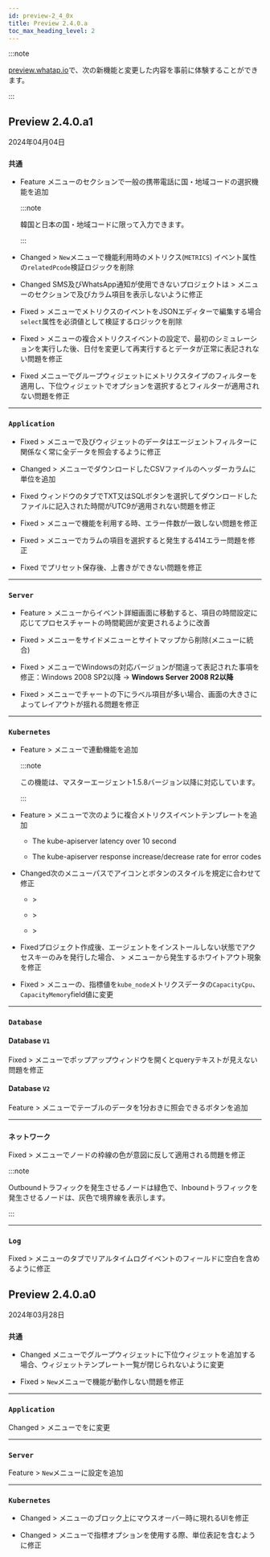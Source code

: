 ```yaml
---
id: preview-2_4_0x
title: Preview 2.4.0.a
toc_max_heading_level: 2
---
```


<head>
<meta name="robots" content="noindex, nofollow"/>
</head>

:::note

[preview.whatap.io](https://preview.whatap.io)で、次の新機能と変更した内容を事前に体験することができます。 

:::

## Preview 2.4.0.a1

2024年04月04日

<div class='indentTab'>

### `共通`

- <Status>Feature</Status> <Cmdname sid="MNU07360" className="uitext" />メニューの<Cmdname sid="account_user_phone" className="uitext" />セクションで一般の携帯電話に国・地域コードの選択機能を追加

  :::note

  韓国と日本の国・地域コードに限って入力できます。

  :::

- <Status>Changed</Status> <Cmdname sid="side_event" className="uitext" /> &gt; <Cmdname sid="side_eventSetting" className="uitext" /> <code class="newfunc">New</code>メニューで<Cmdname sid="BTN07761" className="uitext" />機能利用時のメトリクス(<code>METRICS</code>) イベント属性の<code>relatedPcode</code>検証ロジックを削除

- <Status>Changed</Status> SMS及びWhatsApp通知が使用できないプロジェクトは<Cmdname sid="side_event" className="uitext" /> &gt; <Cmdname sid="side_eventNoti" className="uitext" />メニューの<Cmdname sid="alert_receive_settings_by_member" className="uitext" />セクションで<Cmdname sid="sms_alert" className="uitext" />及び<Cmdname sid="TTL06620" className="uitext" />カラム項目を表示しないように修正

- <Status>Fixed</Status> <Cmdname sid="side_event" className="uitext" /> &gt; <Cmdname sid="side_eventSetting" className="uitext" />メニューでメトリクスのイベントをJSONエディターで編集する場合<code>select</code>属性を必須値として検証するロジックを削除

- <Status>Fixed</Status> <Cmdname sid="side_event" className="uitext" /> &gt; <Cmdname sid="side_eventSetting" className="uitext" />メニューの複合メトリクスイベントの設定で、最初のシミュレーションを実行した後、日付を変更して再実行するとデータが正常に表記されない問題を修正

- <Status>Fixed</Status> <Cmdname sid="side_flexboard" className="uitext" />メニューでグループウィジェットにメトリクスタイプのフィルターを適用し、下位ウィジェットで<Cmdname sid="apply_group_widget_filter" className="uitext" />オプションを選択するとフィルターが適用されない問題を修正

---

### `Application`

- <Status>Fixed</Status> <Cmdname sid="side_dashboard" className="uitext" /> &gt; <Cmdname sid="side_appDashboard" className="uitext" />メニューで<Cmdname sid="today_tps" className="uitext" />及び<Cmdname sid="today_user" className="uitext" />ウィジェットのデータはエージェントフィルターに関係なく常に全データを照会するように修正

- <Status>Changed</Status> <Cmdname sid="side_analysis" className="uitext" /> &gt; <Cmdname sid="side_perfTrend" className="uitext" />メニューでダウンロードしたCSVファイルのヘッダーカラムに単位を追加

- <Status>Fixed</Status> <Cmdname sid="TTL06209" className="uitext" />ウィンドウの<Cmdname sid="TTL06126" className="uitext" />タブで<UI>TXT</UI>又は<UI>SQL</UI>ボタンを選択してダウンロードしたファイルに記入された時間がUTC9が適用されない問題を修正

- <Status>Fixed</Status> <Cmdname sid="side_statistics" className="uitext" /> &gt; <Cmdname sid="side_statError" className="uitext" />メニューで<Cmdname sid="TTL07712" className="uitext" />機能を利用する時、エラー件数が一致しない問題を修正

- <Status>Fixed</Status> <Cmdname sid="side_statistics" className="uitext" /> &gt; <Cmdname sid="side_statSql" className="uitext" />メニューで<Cmdname sid="TTL07712" className="uitext" />カラムの項目を選択すると発生する414エラー問題を修正

- <Status>Fixed</Status> <Cmdname sid="side_appDashboard" className="uitext" />でプリセット保存後、上書きができない問題を修正

---

### `Server`

- <Status>Feature</Status> <Cmdname sid="side_event" className="uitext" /> &gt; <Cmdname sid="side_eventHistory" className="uitext" />メニューからイベント詳細画面に移動すると、<Cmdname sid="before_after_event" className="uitext" />項目の時間設定に応じてプロセスチャートの時間範囲が変更されるように改善

- <Status>Fixed</Status> <Cmdname sid="side_serverSetting" className="uitext" /> &gt; <Cmdname sid="side_serverConfiguration" className="uitext" />メニューをサイドメニューとサイトマップから削除(<Cmdname sid="side_serverBootEnvironmentVariable" className="uitext" />メニューに統合)

- <Status>Fixed</Status> <Cmdname sid="side_management" className="uitext" /> &gt; <Cmdname sid="side_integrationInstall" className="uitext" />メニューでWindowsの対応バージョンが間違って表記された事項を修正：Windows 2008 SP2以降 → <b>Windows Server 2008 R2以降</b>

- <Status>Fixed</Status> <Cmdname sid="side_serverList" className="uitext" /> &gt; <Cmdname sid="side_serverDetail" className="uitext" />メニューでチャートの下にラベル項目が多い場合、画面の大きさによってレイアウトが揺れる問題を修正

---

### `Kubernetes`

- <Status>Feature</Status> <Cmdname sid="side_cluster" className="uitext" /> &gt; <Cmdname sid="side_objectManifest" className="uitext" />メニューで<Cmdname sid="side_kubeEventList" className="uitext" />連動機能を追加

  :::note

  この機能は、マスターエージェント1.5.8バージョン以降に対応しています。

  :::

- <Status>Feature</Status> <Cmdname sid="side_event" className="uitext" /> &gt; <Cmdname sid="side_eventSetting" className="uitext" />メニューで次のように複合メトリクスイベントテンプレートを追加

  - <UI>The kube-apiserver latency over 10 second</UI>

  - <UI>The kube-apiserver response increase/decrease rate for error codes</UI>

- <Status>Changed</Status>次のメニューパスでアイコンとボタンのスタイルを規定に合わせて修正

  - <Cmdname sid="side_dashboard" className="uitext" /> &gt; <Cmdname sid="side_containerMap" className="uitext" />

  - <Cmdname sid="side_dashboard" className="uitext" /> &gt; <Cmdname sid="side_integratedContainerMap" className="uitext" />

  - <Cmdname sid="side_cluster" className="uitext" /> &gt; <Cmdname sid="side_objectManifest" className="uitext" />

- <Status>Fixed</Status>プロジェクト作成後、エージェントをインストールしない状態でアクセスキーのみを発行した場合、<Cmdname sid="side_management" className="uitext" /> &gt; <Cmdname sid="kubernetesAgentList" className="uitext" />メニューから発生するホワイトアウト現象を修正

- <Status>Fixed</Status> <Cmdname sid="side_cluster" className="uitext" /> &gt; <Cmdname sid="node_detail" className="uitext" />メニューの<Cmdname sid="cpu_cores" className="uitext" />、<Cmdname sid="memory_total" className="uitext" />指標値を<code>kube_node</code>メトリクスデータの<code>CapacityCpu</code>、<code>CapacityMemory</code>field値に変更

---

### `Database`

#### Database <code class="my">V1</code>

<p><Status>Fixed</Status> <Cmdname sid="side_dashboard" className="uitext" /> &gt; <Cmdname sid="side_dbMonitoring" className="uitext" />メニューで<Cmdname sid="TTL06224" className="uitext" />ポップアップウィンドウを開くとqueryテキストが見えない問題を修正</p>

#### Database <code class="my">V2</code>

<p><Status>Feature</Status> <Cmdname sid="side_dashboard" className="uitext" /> &gt; <Cmdname sid="side_dbMonitoring" className="uitext" />メニューで<Cmdname sid="active_sessions" className="uitext" />テーブルのデータを1分おきに照会できるボタンを追加</p>

---

### `ネットワーク`

<p><Status>Fixed</Status> <Cmdname sid="side_dashboard" className="uitext" /> &gt; <Cmdname sid="side_npmDashboard" className="uitext" />メニューでノードの枠線の色が意図に反して適用される問題を修正</p>

:::note

Outboundトラフィックを発生させるノードは緑色で、Inboundトラフィックを発生させるノードは、灰色で境界線を表示します。

:::

---

### `Log`

<p><Status>Fixed</Status> <Cmdname sid="side_event" className="uitext" /> &gt; <Cmdname sid="side_eventSetting" className="uitext" />メニューの<Cmdname sid="log" className="uitext" />タブでリアルタイムログイベントの<Cmdname sid="ITM06430" className="uitext" />フィールドに空白を含めるように修正</p>

</div>

## Preview 2.4.0.a0

2024年03月28日

<div class='indentTab'>

### `共通`

- <Status>Changed</Status> <Cmdname sid="side_flexboard" className="uitext" />メニューでグループウィジェットに下位ウィジェットを追加する場合、ウィジェットテンプレート一覧が閉じられないように変更

- <Status>Fixed</Status> <Cmdname sid="side_event" className="uitext" /> &gt; <Cmdname sid="side_eventSetting" className="uitext" /> <code class="newfunc">New</code>メニューで<Cmdname sid="BTN07761" className="uitext" />機能が動作しない問題を修正

---

### `Application`

<p><Status>Changed</Status> <Cmdname sid="side_management" className="uitext" /> &gt; <Cmdname sid="side_agents" className="uitext" />メニューで<Cmdname sid="inactive_agent_deletion_time" className="b500" />を<Cmdname sid="TTL07821" className="uitext" />に変更</p>

---

### `Server`

<p><Status>Feature</Status> <Cmdname sid="side_event" className="uitext" /> &gt; <Cmdname sid="side_eventSetting" className="uitext" /> <code class="newfunc">New</code>メニューに<Cmdname sid="sm_log_event_tab" className="uitext" />設定を追加</p>

---

### `Kubernetes`

- <Status>Changed</Status> <Cmdname sid="side_dashboard" className="uitext" /> &gt; <Cmdname sid="side_containerMap" className="uitext" />メニューのブロック上にマウスオーバー時に現れるUIを修正

- <Status>Changed</Status> <Cmdname sid="side_dashboard" className="uitext" /> &gt; <Cmdname sid="side_containerMap" className="uitext" />メニューで指標オプションを使用する際、単位表記を含むように修正

</div>

